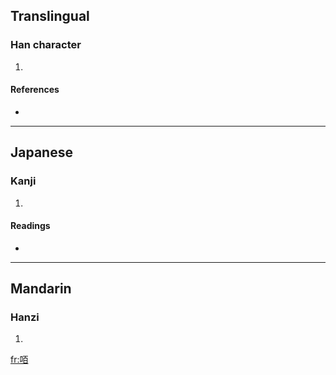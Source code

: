 ==Translingual==

===Han character===
{{Han char|rn=30|rad=口|as=06|sn=9|four=|canj=口一日 (RMA)}}

# {{defn|Han}}

====References====
* {{Han ref|kx=0185.230|dkj=03526|dj=0405.210|hdz=10613.110|uh=549F|ud=21663}}

----

==Japanese==

===Kanji===
{{ja-kanji|grade=|rs=口06}}

# {{defn|Japanese}}

====Readings====
* {{ja-readings|on=[[かく]] (kaku)|kun=}}

----

==Mandarin==

===Hanzi===
{{cmn-hanzi|pin=[[chà]] ([[cha4]]), [[huò]] ([[huo4]]), [[zhā]] ([[zha1]])|wg=ch'a<sup>4</sup>, huo<sup>4</sup>, cha<sup>1</sup>}}

# {{defn|Mandarin}}

[[fr:咟]]